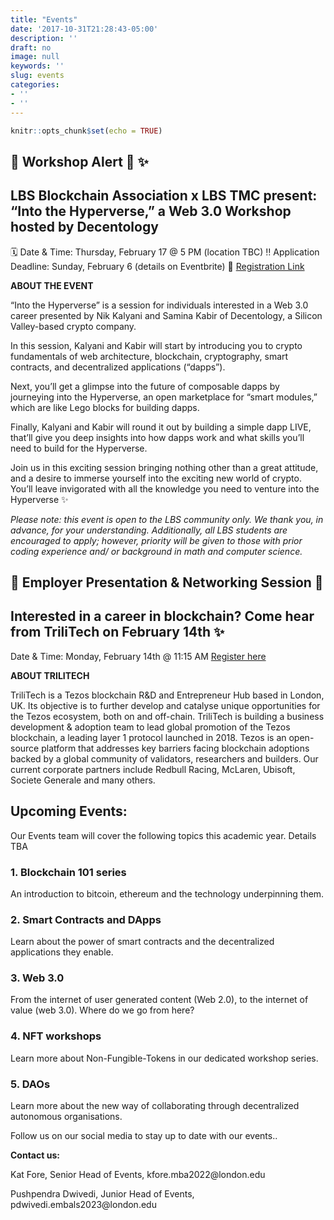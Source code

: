 ```yaml
---
title: "Events"
date: '2017-10-31T21:28:43-05:00'
description: ''
draft: no
image: null
keywords: ''
slug: events
categories:
- ''
- ''
---
```


```r
knitr::opts_chunk$set(echo = TRUE)
```

## 🚀 Workshop Alert 🚀 ✨

## LBS Blockchain Association x LBS TMC present: "Into the Hyperverse," a Web 3.0 Workshop hosted by Decentology

🗓 Date & Time: Thursday, February 17 @ 5 PM (location TBC)
‼️ Application Deadline: Sunday, February 6 (details on Eventbrite) 
📲 [Registration Link](https://www.eventbrite.co.uk/e/into-the-hyperverse-a-web-30-workshop-tickets-256817908277)

**ABOUT THE EVENT**

“Into the Hyperverse" is a session for individuals interested in a Web 3.0 career presented by Nik Kalyani and Samina Kabir of Decentology, a Silicon Valley-based crypto company.

In this session, Kalyani and Kabir will start by introducing you to crypto fundamentals of web architecture, blockchain, cryptography, smart contracts, and decentralized applications ("dapps").

Next, you'll get a glimpse into the future of composable dapps by journeying into the Hyperverse, an open marketplace for "smart modules," which are like Lego blocks for building dapps.

Finally, Kalyani and Kabir will round it out by building a simple dapp LIVE, that'll give you deep insights into how dapps work and what skills you'll need to build for the Hyperverse.

Join us in this exciting session bringing nothing other than a great attitude, and a desire to immerse yourself into the exciting new world of crypto. You'll leave invigorated with all the knowledge you need to venture into the Hyperverse ✨

_Please note: this event is open to the LBS community only. We thank you, in advance, for your understanding. Additionally, all LBS students are encouraged to apply; however, priority will be given to those with prior coding experience and/ or background in math and computer science._


## 🚀 Employer Presentation & Networking Session 🚀 

## Interested in a career in blockchain? Come hear from TriliTech on February 14th ✨

Date & Time: Monday, February 14th @ 11:15 AM
[Register here](https://london-csm.symplicity.com/students/?s=event&ss=is&mode=form&id=ab14bc07d7cde0030f1d5e6e6ecb047e) 

**ABOUT TRILITECH**
 
TriliTech is a Tezos blockchain R&D and Entrepreneur Hub based in London, UK. Its objective is to further develop and catalyse unique opportunities for the Tezos ecosystem, both on and off-chain. TriliTech is building a business development & adoption team to lead global promotion of the Tezos blockchain, a leading layer 1 protocol launched in 2018. 
Tezos is an open-source platform that addresses key barriers facing blockchain adoptions backed by a global community of validators, researchers and builders. Our current corporate partners include Redbull Racing, McLaren, Ubisoft, Societe Generale and many others.


## Upcoming Events:

Our Events team will cover the following topics this academic year. Details TBA

### 1. Blockchain 101 series


An introduction to bitcoin, ethereum and the technology underpinning them.


### 2. Smart Contracts and DApps


Learn about the power of smart contracts and the decentralized applications they enable.


### 3. Web 3.0


From the internet of user generated content (Web 2.0), to the internet of value (web 3.0). Where do we go from here?

### 4. NFT workshops


Learn more about Non-Fungible-Tokens in our dedicated workshop series.

### 5. DAOs


Learn more about the new way of collaborating through decentralized autonomous organisations. 



Follow us on our social media to stay up to date with our events..

**Contact us:**

Kat Fore, Senior Head of Events, kfore.mba2022@london.edu

Pushpendra Dwivedi, Junior Head of Events, pdwivedi.embals2023@london.edu


